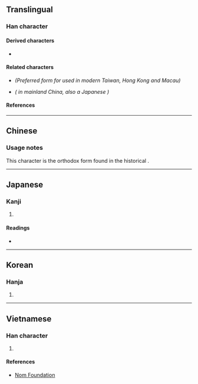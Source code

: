 {{also|叙|敘}}
{{character info}}
==Translingual==

===Han character===
{{Han char|rn=66|rad=攴|as=07|sn=11|four=81947|canj=ODYE|ids=⿰余攴}}

====Derived characters====
* {{l|mul|[[潊]], [[𮐮]]}}

====Related characters====
* {{l|mul|[[敘]]}} ''(Preferred form for {{w|traditional Chinese}} used in modern Taiwan, Hong Kong and Macau)''
* {{l|mul|[[叙]]}} ''({{w|Simplified Chinese|Simplified form}} in mainland China, also a Japanese {{w|shinjitai}})''

====References====
{{Han ref|kx=0470.320|dkj=13205|dj=0821.130|hdz=21458.160|uh=654D}}

----

==Chinese==
{{zh-see|敘}}

===Usage notes===
This character is the orthodox form found in the historical {{w|Kangxi dictionary}}.

----

==Japanese==
{{ja-kanji forms|叙|敍}}

===Kanji===
{{ja-kanji|grade=|rs=攴07|shin=叙}}

# {{rfdef|ja|sort=攴07}}

====Readings====
* {{ja-readings|on=[[じょ]] (jo)|kun=[[ついでる]] (tsuideru), [[ついで]] (tsuide)}}

----

==Korean==

===Hanja===
{{ko-hanja|hangeul=서|eumhun=|rv=seo|mr=sŏ|y=se}}

# {{rfdef|ko|sort=攴07}}

----

==Vietnamese==

===Han character===
{{vi-readings|rs=攴07|reading=tự}}

# {{rfdef|vi|sort=攴07}}

====References====
* [http://nomfoundation.org/common/nom_details.php?codepoint=654d Nom Foundation]